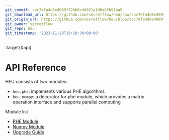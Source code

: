 ```yaml
---
git_commit: cac7efa4d6e4909ff2bb8cdd021a1d6e6fb91ba5
git_download_url: https://github.com/secretflow/heu/raw/cac7efa4d6e4909ff2bb8cdd021a1d6e6fb91ba5/docs/references/index.rst
git_origin_url: https://github.com/secretflow/heu/blob/cac7efa4d6e4909ff2bb8cdd021a1d6e6fb91ba5/docs/references/index.rst
git_owner: secretflow
git_repo: heu
git_timestamp: '2023-11-28T19:18:38+08:00'
---
```


:target{#api}

# API Reference

HEU consists of two modules:

- `heu.phe`: implements various PHE algorithms
- `heu.numpy`: a decorator for phe module, which provides a matrix operation interface and supports parallel computing

Module list

<TableOfContents>


  - [PHE Module](phe_api.mdx)
  - [Numpy Module](numpy_api.mdx)
  - [Upgrade Guide](upgrade_guide.mdx)
</TableOfContents>

